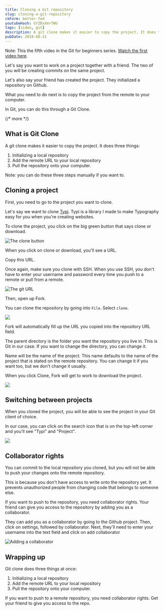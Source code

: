 ```yaml
---
title: Cloning a Git repository
slug: cloning-a-git-repository
ckForm: better-fed
youtubeHash: GYZBxXmrfWU
tags: [video, git]
description: A git clone makes it easier to copy the project. It does three things. 1) Initializing a local repository 2) Add the remote URL to your local repository 3) Pull the repository onto your computer.
pubDate: 2018-08-31
---
```


Note: This the fifth video in the Git for beginners series. [Watch the first video here][1].

Let's say you want to work on a project together with a friend. The two of you will be creating commits on the same project.

Let's also say your friend has created the project. They initialized a repository on Github.

What you need to do next is to copy the project from the remote to your computer.

In Git, you can do this through a Git Clone.

{/* more */}

## What is Git Clone

A git clone makes it easier to copy the project. It does three things:

1. Initializing a local repository
2. Add the remote URL to your local repository
3. Pull the repository onto your computer.

Note: you can do these three steps manually if you want to.

## Cloning a project

First, you need to go to the project you want to clone.

Let's say we want to clone [Typi](). Typi is a library I made to make Typography easy for you when you're creating websites.

To clone the project, you click on the big green button that says clone or download.

<Image src='/images/2018/git-clone/clone.png' alt='The clone button' />

When you click on clone or download, you'll see a URL.

Copy this URL.

Once again, make sure you clone with SSH. When you use SSH, you don't have to enter your username and password every time you push to a remote or pull from a remote.

<Image src='/images/2018/git-clone/git-url.png' alt='The git URL' />

Then, open up Fork.

You can clone the repository by going into `File`. Select `clone`.

<Image
  src='/images/2018/git-clone/fork-clone.png'
  caption='The clone menu in Fork'
/>

Fork will automatically fill up the URL you copied into the repository URL field.

The parent directory is the folder you want the repository you live in. This is Git in our case. If you want to change the directory, you can change it.

Name will be the name of the project. This name defaults to the name of the project that is stated on the remote repository. You can change it if you want too, but we don't change it usually.

When you click Clone, Fork will get to work to download the project.

<Image src='/images/2018/git-clone/cloned.png' caption='Project cloned' />

## Switching between projects

When you cloned the project, you will be able to see the project in your Git client of choice.

In our case, you can click on the search icon that is on the top-left corner and you'll see "Typi" and "Project".

<Image
  src='/images/2018/git-clone/switch.png'
  caption='Switching between projects'
/>

## Collaborator rights

You can commit to the local repository you cloned, but you will not be able to push your changes onto the remote repository.

This is because you don't have access to write onto the repository yet. It prevents unauthorized people from changing code that belongs to someone else.

If you want to push to the repository, you need collaborator rights. Your friend can give you access to the repository by adding you as a collaborator.

They can add you as a collaborator by going to the Github project. Then, click on settings, followed by collaborator. Next, they'll need to enter your username into the text field and click on add collaborator

<Image
  src='/images/2018/git-clone/collaborator.png'
  alt='Adding a collaborator'
/>

## Wrapping up

Git clone does three things at once:

1. Initializing a local repository
2. Add the remote URL to your local repository
3. Pull the repository onto your computer.

If you want to push to a remote repository, you need collaborator rights. Get your friend to give you access to the repo.

[1]: /blog/setting-up-git
